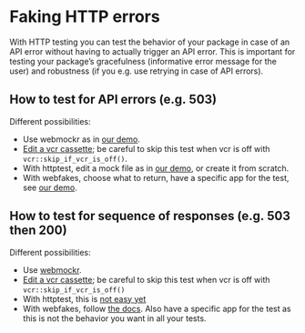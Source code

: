 # Faking HTTP errors {#errors-chapter}

With HTTP testing you can test the behavior of your package in case of an API error without having to actually trigger an API error.
This is important for testing your package's gracefulness (informative error message for the user) and robustness (if you e.g. use retrying in case of API errors).

## How to test for API errors (e.g. 503)

Different possibilities:

* Use webmockr as in [our demo](#vcr).
* [Edit a vcr cassette](https://docs.ropensci.org/vcr/articles/cassette-manual-editing.html); be careful to skip this test when vcr is off with `vcr::skip_if_vcr_is_off()`.
* With httptest, edit a mock file as in [our demo](#httptest), or create it from scratch.
* With webfakes, choose what to return, have a specific app for the test, see [our demo](#webfakes).

## How to test for sequence of responses (e.g. 503 then 200)

Different possibilities:

* Use [webmockr](https://docs.ropensci.org/vcr/articles/cassette-manual-editing.html#the-same-thing-with-webmockr-3).
* [Edit a vcr cassette](https://docs.ropensci.org/vcr/articles/cassette-manual-editing.html#example-2-test-using-an-edited-cassette-with-a-503-then-a-200-1); be careful to skip this test when vcr is off with `vcr::skip_if_vcr_is_off()`
* With httptest, this is [not easy yet](https://github.com/nealrichardson/httptest/issues/49)
* With webfakes, follow [the docs](https://r-lib.github.io/webfakes/articles/how-to.html#how-do-i-test-a-sequence-of-requests-). Also have a specific app for the test as this is not the behavior you want in all your tests.